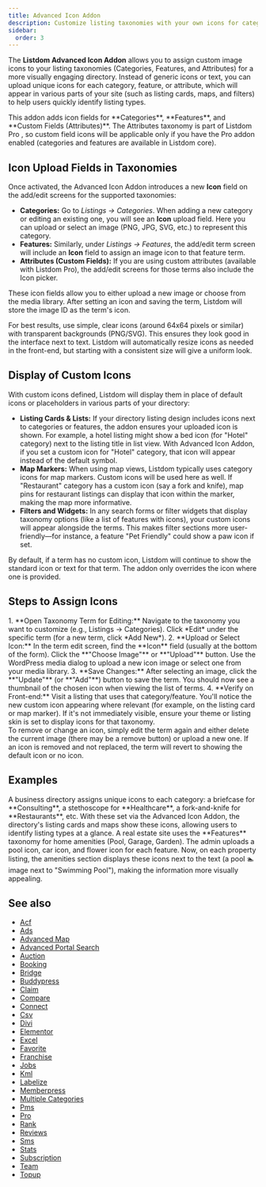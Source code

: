 ```yaml
---
title: Advanced Icon Addon
description: Customize listing taxonomies with your own icons for categories, features, and custom attributes, enhancing visual identification across the site.
sidebar:
  order: 3
---
```



The **Listdom Advanced Icon Addon** allows you to assign custom image icons to your listing taxonomies (Categories, Features, and Attributes) for a more visually engaging directory. Instead of generic icons or text, you can upload unique icons for each category, feature, or attribute, which will appear in various parts of your site (such as listing cards, maps, and filters) to help users quickly identify listing types.

<Aside type="note">This addon adds icon fields for **Categories**, **Features**, and **Custom Fields (Attributes)**. The Attributes taxonomy is part of Listdom Pro <Badge text="Pro" />, so custom field icons will be applicable only if you have the Pro addon enabled (categories and features are available in Listdom core).</Aside>

## Icon Upload Fields in Taxonomies

Once activated, the Advanced Icon Addon introduces a new **Icon** field on the add/edit screens for the supported taxonomies:

- **Categories:** Go to *Listings → Categories*. When adding a new category or editing an existing one, you will see an **Icon** upload field. Here you can upload or select an image (PNG, JPG, SVG, etc.) to represent this category.
- **Features:** Similarly, under *Listings → Features*, the add/edit term screen will include an **Icon** field to assign an image icon to that feature term.
- **Attributes (Custom Fields):** If you are using custom attributes (available with Listdom Pro), the add/edit screens for those terms also include the Icon picker. 

These icon fields allow you to either upload a new image or choose from the media library. After setting an icon and saving the term, Listdom will store the image ID as the term's icon.

<Aside type="tip">For best results, use simple, clear icons (around 64x64 pixels or similar) with transparent backgrounds (PNG/SVG). This ensures they look good in the interface next to text. Listdom will automatically resize icons as needed in the front-end, but starting with a consistent size will give a uniform look.</Aside>

## Display of Custom Icons

With custom icons defined, Listdom will display them in place of default icons or placeholders in various parts of your directory:

- **Listing Cards & Lists:** If your directory listing design includes icons next to categories or features, the addon ensures your uploaded icon is shown. For example, a hotel listing might show a bed icon (for "Hotel" category) next to the listing title in list view. With Advanced Icon Addon, if you set a custom icon for "Hotel" category, that icon will appear instead of the default symbol.
- **Map Markers:** When using map views, Listdom typically uses category icons for map markers. Custom icons will be used here as well. If "Restaurant" category has a custom icon (say a fork and knife), map pins for restaurant listings can display that icon within the marker, making the map more informative.
- **Filters and Widgets:** In any search forms or filter widgets that display taxonomy options (like a list of features with icons), your custom icons will appear alongside the terms. This makes filter sections more user-friendly—for instance, a feature "Pet Friendly" could show a paw icon if set.

By default, if a term has no custom icon, Listdom will continue to show the standard icon or text for that term. The addon only overrides the icon where one is provided.

## Steps to Assign Icons

<Steps>
1. **Open Taxonomy Term for Editing:** Navigate to the taxonomy you want to customize (e.g., Listings → Categories). Click *Edit* under the specific term (for a new term, click *Add New*).
2. **Upload or Select Icon:** In the term edit screen, find the **Icon** field (usually at the bottom of the form). Click the **"Choose Image"** or **"Upload"** button. Use the WordPress media dialog to upload a new icon image or select one from your media library.
3. **Save Changes:** After selecting an image, click the **"Update"** (or **"Add"**) button to save the term. You should now see a thumbnail of the chosen icon when viewing the list of terms.
4. **Verify on Front-end:** Visit a listing that uses that category/feature. You'll notice the new custom icon appearing where relevant (for example, on the listing card or map marker). If it's not immediately visible, ensure your theme or listing skin is set to display icons for that taxonomy.
</Steps>

<Aside type="note">To remove or change an icon, simply edit the term again and either delete the current image (there may be a remove button) or upload a new one. If an icon is removed and not replaced, the term will revert to showing the default icon or no icon.</Aside>

## Examples

<CardGrid>
  <Card title="Industry-Specific Category Icons">
    A business directory assigns unique icons to each category: a briefcase for **Consulting**, a stethoscope for **Healthcare**, a fork-and-knife for **Restaurants**, etc. With these set via the Advanced Icon Addon, the directory's listing cards and maps show these icons, allowing users to identify listing types at a glance.
  </Card>
  <Card title="Feature Icons for Amenities">
    A real estate site uses the **Features** taxonomy for home amenities (Pool, Garage, Garden). The admin uploads a pool icon, car icon, and flower icon for each feature. Now, on each property listing, the amenities section displays these icons next to the text (a pool 🏊 image next to "Swimming Pool"), making the information more visually appealing.
  </Card>
</CardGrid>


## See also

- [Acf](/listdom/addons/acf/)
- [Ads](/listdom/addons/ads/)
- [Advanced Map](/listdom/addons/advanced-map/)
- [Advanced Portal Search](/listdom/addons/advanced-portal-search/)
- [Auction](/listdom/addons/auction/)
- [Booking](/listdom/addons/booking/)
- [Bridge](/listdom/addons/bridge/)
- [Buddypress](/listdom/addons/buddypress/)
- [Claim](/listdom/addons/claim/)
- [Compare](/listdom/addons/compare/)
- [Connect](/listdom/addons/connect/)
- [Csv](/listdom/addons/csv/)
- [Divi](/listdom/addons/divi/)
- [Elementor](/listdom/addons/elementor/)
- [Excel](/listdom/addons/excel/)
- [Favorite](/listdom/addons/favorite/)
- [Franchise](/listdom/addons/franchise/)
- [Jobs](/listdom/addons/jobs/)
- [Kml](/listdom/addons/kml/)
- [Labelize](/listdom/addons/labelize/)
- [Memberpress](/listdom/addons/memberpress/)
- [Multiple Categories](/listdom/addons/multiple-categories/)
- [Pms](/listdom/addons/pms/)
- [Pro](/listdom/addons/pro/)
- [Rank](/listdom/addons/rank/)
- [Reviews](/listdom/addons/reviews/)
- [Sms](/listdom/addons/sms/)
- [Stats](/listdom/addons/stats/)
- [Subscription](/listdom/addons/subscription/)
- [Team](/listdom/addons/team/)
- [Topup](/listdom/addons/topup/)
